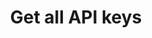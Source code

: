 ---
title: "Get all API keys"
description: "Get all API keys for the organization"
openapi: get /api/v1/api-keys
deprecated: false
version: "1.0"
---